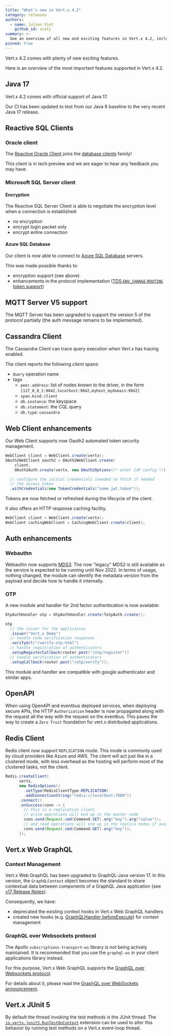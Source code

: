 ```yaml
---
title: "What's new in Vert.x 4.2"
category: releases
authors:
  - name: Julien Viet
    github_id: vietj
summary: >-
  See an overview of all new and exciting features in Vert.x 4.2, including Java 17 support, Vert.x Oracle Client and more.
pinned: true
---
```


Vert.x 4.2 comes with plenty of new exciting features.

Here is an overview of the most important features supported in Vert.x 4.2.

## Java 17

Vert.x 4.2 comes with official support of Java 17.

Our CI has been updated to test from our Java 8 baseline to the very recent Java 17 release.

## Reactive SQL Clients

### Oracle client

The [Reactive Oracle Client](https://vertx.io/docs/4.2.0/vertx-oracle-client/java/) joins the [database clients](https://vertx.io/docs/#databases) family!

This client is in tech preview and we are eager to hear any feedback you may have.

### Microsoft SQL Server client

#### Encryption

The Reactive SQL Server Client is able to negotiate the encryption level when a connection is established:

* no encryption
* encrypt login packet only
* encrypt entire connection

#### Azure SQL Database

Our client is now able to connect to [Azure SQL Database](https://docs.microsoft.com/en-us/azure/azure-sql/database/sql-database-paas-overview) servers.

This was made possible thanks to:

- encryption support (see above)
- enhancements in the protocol implementation ([TDS `ENV_CHANGE` `ROUTING` token support](https://github.com/eclipse-vertx/vertx-sql-client/pull/1038))

## MQTT Server V5 support

The MQTT Server has been upgraded to support the version 5 of the protocol partially (the auth message remains to be implemented).

## Cassandra Client

The Cassandra Client can trace query execution when Vert.x has tracing enabled.

The client reports the following _client_ spans:

* `Query` operation name
* tags
    - `peer.address`: list of nodes known to the driver, in the form `[127_0_0_1:9042,localhost:9042,myhost_mydomain:9042]`
    - `span.kind`: `client`
    - `db.instance`: the keyspace
    - `db.statement`: the CQL query
    - `db.type`: `cassandra`

## Web Client enhancements

Our Web Client supports now Oauth2 automated token security management.

```java
WebClient client = WebClient.create(vertx);
OAuth2WebClient oauth2 = OAuth2WebClient.create(
    client,
    OAuth2Auth.create(vertx, new OAuth2Options(/* enter IdP config */)))

  // configure the initial credentials (needed to fetch if needed
  // the access_token
  .withCredentials(new TokenCredentials("some.jwt.token"));
```

Tokens are now fetched or refreshed during the lifecycle of the client.

It also offers an HTTP response caching facility.

```java
WebClient client = WebClient.create(vertx);
WebClient cachingWebClient = CachingWebClient.create(client);
```

## Auth enhancements

### Webauthn

Webauthn now supports [MDS3](https://fidoalliance.org/metadata/). The now "legacy" MDS2 is still available as the service is expected to be running until Nov 2022. In terms of usage, nothing changed, the module can identify the metadata version from the payload and decide how to handle it internally.

### OTP

A new module and handler for 2nd factor authentication is now available:

```java
OtpAuthHandler otp = OtpAuthHandler.create(TotpAuth.create();

otp
  // the issuer for the application
  .issuer("Vert.x Demo")
  // handle code verification responses
  .verifyUrl("/verify-otp.html")
  // handle registration of authenticators
  .setupRegisterCallback(router.post("/otp/register"))
  // handle verification of authenticators
  .setupCallback(router.post("/otp/verify"));
```

This module and handler are compatible with google authenticator and similar apps.

## OpenAPI

When using OpenAPI and eventbus deployed services, when deploying secure APIs, the HTTP `Authorization` header is now propagated along with the request all the way with the request on the eventbus. This paves the way to create a `Zero Trust` foundation for vert.x distributed applications.

## Redis Client

Redis client now support `REPLICATION` mode. This mode is commonly used by cloud providers like Azure and AWS. The client will act just like in a clustered mode, with less overhead as the hosting will perform most of the clustered tasks, not the client.

```java
Redis.createClient(
      vertx,
      new RedisOptions()
        .setType(RedisClientType.REPLICATION)
        .addConnectionString("redis://localhost:7000"))
      .connect()
      .onSuccess(conn -> {
        // this is a replication client.
        // write operations will end up in the master node
        conn.send(Request.cmd(Command.SET).arg("key").arg("value"));
        // and read operations will end up in the replica nodes if available
        conn.send(Request.cmd(Command.GET).arg("key"));
      });
```

## Vert.x Web GraphQL

### Context Management

Vert.x Web GraphQL has been upgraded to GraphQL-Java version 17.
In this version, the `GraphQLContext` object becomes the standard to share contextual data between components of a GraphQL Java application (see [v17 Release Notes](https://github.com/graphql-java/graphql-java/releases/tag/v17.0)).

Consequently, we have:

- deprecated the existing context hooks in Vert.x Web GraphQL handlers
- created new hooks (e.g. [GraphQLHandler beforeExecute](https://vertx.io/docs/4.2.0/apidocs/io/vertx/ext/web/handler/graphql/GraphQLHandler.html#beforeExecute-io.vertx.core.Handler-)) for context management

### GraphQL over Websockets protocol

The Apollo `subscriptions-transport-ws` library is not being actively maintained.
It is recommended that you use the `graphql-ws` in your client applications library instead.

For this purpose, Vert.x Web GraphQL supports the [GraphQL over Websockets protocol](https://vertx.io/docs/4.2.0/vertx-web-graphql/java/#_graphql_over_websocket).

For details about it, please read the [GraphQL over WebSockets announcement](https://the-guild.dev/blog/graphql-over-websockets).

## Vert.x JUnit 5

By default the thread invoking the test methods is the JUnit thread.
The [`io.vertx.junit5.RunTestOnContext`](https://vertx.io/docs/4.2.0/vertx-junit5/java/#_running_tests_on_a_vert_x_context) extension can be used to alter this behavior by running test methods on a Vert.x event-loop thread.
